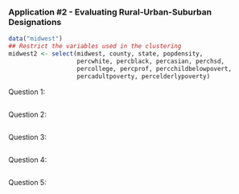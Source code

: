 ### Application #2 - Evaluating Rural-Urban-Suburban Designations
```r
data("midwest")
## Restrict the variables used in the clustering
midwest2 <- select(midwest, county, state, popdensity, 
                   percwhite, percblack, percasian, perchsd, 
                   percollege, percprof, percchildbelowpovert, 
                   percadultpoverty, percelderlypoverty)
```
Question 1: 

```r
```

Question 2: 

```r
```

Question 3: 

```r
```

Question 4: 

```r
```
Question 5: 
